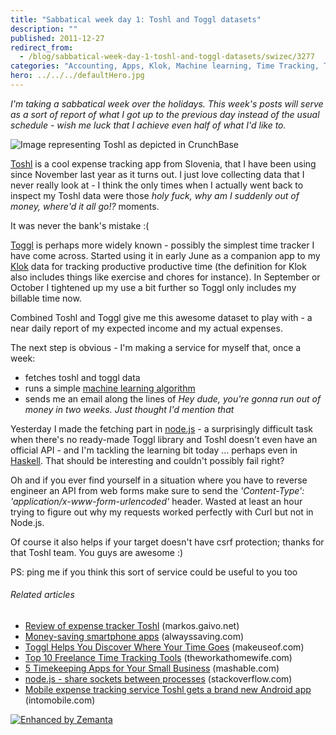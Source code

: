 ```yaml
---
title: "Sabbatical week day 1: Toshl and Toggl datasets"
description: ""
published: 2011-12-27
redirect_from:
  - /blog/sabbatical-week-day-1-toshl-and-toggl-datasets/swizec/3277
categories: "Accounting, Apps, Klok, Machine learning, Time Tracking, Toshl, Uncategorized"
hero: ../../../defaultHero.jpg
---
```


_I'm taking a sabbatical week over the holidays. This week's posts will serve as a sort of report of what I got up to the previous day instead of the usual schedule - wish me luck that I achieve even half of what I'd like to._

![Image representing Toshl as depicted in CrunchBase](https://swizec.com/wp-content/uploads/2011/12/65197v5-max-250x2503.jpg "Image representing Toshl as depicted in CrunchBase")

[Toshl](http://toshl.com "Toshl") is a cool expense tracking app from Slovenia, that I have been using since November last year as it turns out. I just love collecting data that I never really look at - I think the only times when I actually went back to inspect my Toshl data were those _holy fuck, why am I suddenly out of money, where'd it all go!?_ moments.

It was never the bank's mistake :(

[Toggl](http://www.toggl.com "Toggl.com") is perhaps more widely known - possibly the simplest time tracker I have come across. Started using it in early June as a companion app to my [Klok](http://klok.mcgraphix.com/klok/index.htm "Klok") data for tracking productive productive time (the definition for Klok also includes things like exercise and chores for instance). In September or October I tightened up my use a bit further so Toggl only includes my billable time now.

Combined Toshl and Toggl give me this awesome dataset to play with - a near daily report of my expected income and my actual expenses.

The next step is obvious - I'm making a service for myself that, once a week:

- fetches toshl and toggl data
- runs a simple [machine learning algorithm](http://en.wikipedia.org/wiki/Machine_learning "Machine learning")
- sends me an email along the lines of _Hey dude, you're gonna run out of money in two weeks. Just thought I'd mention that_

Yesterday I made the fetching part in [node.js](http://nodejs.org/ "Node.js") - a surprisingly difficult task when there's no ready-made Toggl library and Toshl doesn't even have an official API - and I'm tackling the learning bit today ... perhaps even in [Haskell](http://haskell.org "Haskell (programming language)"). That should be interesting and couldn't possibly fail right?

Oh and if you ever find yourself in a situation where you have to reverse engineer an API from web forms make sure to send the _'Content-Type': 'application/x-www-form-urlencoded'_ header. Wasted at least an hour trying to figure out why my requests worked perfectly with Curl but not in Node.js.

Of course it also helps if your target doesn't have csrf protection; thanks for that Toshl team. You guys are awesome :)

PS: ping me if you think this sort of service could be useful to you too

###### Related articles

- [Review of expense tracker Toshl](http://markos.gaivo.net/blog/?p=604) (markos.gaivo.net)
- [Money-saving smartphone apps](http://www.alwayssaving.com/money-saving-smartphone-apps/) (alwayssaving.com)
- [Toggl Helps You Discover Where Your Time Goes](http://www.makeuseof.com/tag/toggl-helps-discover-time/) (makeuseof.com)
- [Top 10 Freelance Time Tracking Tools](http://theworkathomewife.com/top-10-freelance-time-tracking-tools/) (theworkathomewife.com)
- [5 Timekeeping Apps for Your Small Business](http://mashable.com/2011/12/10/time-keeping-apps/) (mashable.com)
- [node.js - share sockets between processes](http://stackoverflow.com/questions/8490093/node-js-share-sockets-between-processes) (stackoverflow.com)
- [Mobile expense tracking service Toshl gets a brand new Android app](http://www.intomobile.com/2011/11/04/mobile-expense-tracking-service-toshl-gets-brand-new-android-app/) (intomobile.com)

[![Enhanced by Zemanta](https://img.zemanta.com/zemified_e.png?x-id=75f5e7d0-daac-4773-870d-c83333331ef0)](http://www.zemanta.com/ "Enhanced by Zemanta")
